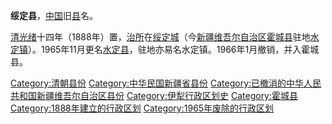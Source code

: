 '''绥定县'''，[[中国|中国]]旧[[县|县]]名。

[[清朝|清]][[光绪|光绪]]十四年（1888年）置，[[治所|治所]]在[[绥定城|绥定城]]（今[[新疆维吾尔自治区|新疆维吾尔自治区]][[霍城县|霍城县]]驻地[[水定镇|水定镇]]）。1965年11月更名[[水定县|水定县]]，驻地亦易名水定镇。1966年1月撤销，并入霍城县。 

{{中华民国新疆省行政区划}}
{{新疆行政区划小作品}}
[[Category:清朝县份|Category:清朝县份]]
[[Category:中华民国新疆省县份|Category:中华民国新疆省县份]]
[[Category:已撤消的中华人民共和国新疆维吾尔自治区县份|Category:已撤消的中华人民共和国新疆维吾尔自治区县份]]
[[Category:伊犁行政区划史|Category:伊犁行政区划史]]
[[Category:霍城县|Category:霍城县]]
[[Category:1888年建立的行政区划|Category:1888年建立的行政区划]]
[[Category:1965年废除的行政区划|Category:1965年废除的行政区划]]